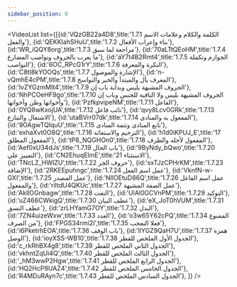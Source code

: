 ```yaml
---
sidebar_position: 8
---
```


<VideoList list={[{id:'VQzGB22a4D8',title:'1.7.1 الكلمة والكلام وعلامات الاسم والفعل'},
{id:'QEKKIahSHuU',title:'1.7.2 بناء وإعراب الأفعال'},
{id:'WR_iQQY8org',title:'1.7.3 مراجعة لما سبق'},
{id:'70aLTtQEoHM',title:'1.7.4 ما يعرب بالحروف ونواصب المضارع'},
{id:'aY7t4B2Rmt4',title:'1.7.5 الجوازم وتكملة النواصب'},
{id:'6OC_RPcG1rY',title:'1.7.6 النكرة والمعرفة'},
{id:'C8tI8kYOOQs',title:'1.7.7 الإشارة والموصول'},
{id:'n-vQmhE4cPM',title:'1.7.8 المعرف بأل والمبتدأ والخبر والنواسخ'},
{id:'lvZYGzmMIt4',title:'1.7.9 الحروف المشبهة بليس وبداية باب إن'},
{id:'NhPCOeHF9go',title:'1.7.10 الحروف المشبهة بليس ولا النافية للجنس وباب إن وأخواتها وظن وأخواتها'},
{id:'PzfkpvipeNM',title:'1.7.11 الفاعل'},
{id:'0YQ8wKxojUA',title:'1.7.12 نائب فاعل'},
{id:'qvy8Lcv0GRk',title:'1.7.13 الاشتغال والتنازع'},
{id:'utaBVrr07dk',title:'1.7.14  المفعول به والمنادى'},
{id:'9OAgwTQlquU',title:'1.7.15 تابع المنادى وتتمة المنادى'},
{id:'exhaXvt0O8Q',title:'1.7.16 الترخيم والاستغاثة'},
{id:'h1d0iKPUJ_E',title:'17 المفعول المطلق'},
{id:'tP8_NQGHOn0',title:'1.7.18 المفعول لأجله والظرف'},
{id:'Aef0xU34dJs',title:'1.7.19 باب الحال'},
{id:'9ByNdy_bQwo',title:'1.7.20 التمييز علي'},
{id:'CN2EhuqElmE',title:'21 الاستثناء'},
{id:'TNcLZ_HWIZU',title:'1.7.22 حروف الجر'},
{id:'sxTJzCPHrKM',title:'1.7.23 الإضافة'},
{id:'2RKEEpuhngc',title:'1.7.24 عمل اسم الفعل'},
{id:'VknfN-w-GXI',title:'1.7.25 عمل المصدر'},
{id:'NIlOEtuD86Q',title:'1.7.26 عمل اسم الفاعل والمفعول'},
{id:'riItdU4QKUc',title:'1.7.27 عمل الصفة المشبهة'},
{id:'AkllOGnbagw',title:'1.7.28 النعت'},
{id:'UIAl0GCVnPM',title:'1.7.29 التوكيد'},
{id:'uZ466CWkigQ',title:'1.7.30 عطف البيان'},
{id:'eX_JoT0hVUM',title:'1.7.31 عطف النسق'},
{id:'zrLHYamG7OY',title:'1.7.32 البدل'},
{id:'7ZN4uizeWxw',title:'1.7.33 العدد'},
{id:'o3w65Y62cPQ',title:'1.7.34 الممنوع من الصرف'},
{id:'FPGS34rmi2I',title:'1.7.35 فعلا التعجب'},
{id:'i6PketrhEOA',title:'1.7.36 باب الوقف'},
{id:'lIYGZ9QaH7U',title:'1.7.37 همزة الوصل'},
{id:'ioyXSS-WB10',title:'1.7.38 الجدول الأول الملخص للقطر'},
{id:'c_rkRhBX4g8',title:'1.7.39 الجدول الثاني الملخص للقطر'},
{id:'vkhntZqUi4Q',title:'1.7.40 الجدول الثالث الملخص للقطر'},
{id:'_hM3wwP2Hgw',title:'1.7.41 الجدول الرابع الملخص للقطر'},
{id:'HQ2HcP8UAZ4',title:'1.7.42 الجدول الخامس الملخص للقطر'},
{id:'R4MDuRAyn7c',title:'1.7.43 الجدول السادس الملخص للقطر'},
]}
/>
